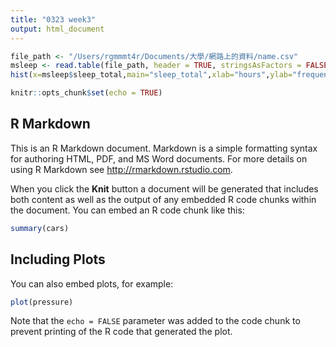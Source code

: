 ```yaml
---
title: "0323 week3"
output: html_document
---
```


```r
file_path <- "/Users/rgmmmt4r/Documents/大學/網路上的資料/name.csv"
msleep <- read.table(file_path, header = TRUE, stringsAsFactors = FALSE, sep = ",")
hist(x=msleep$sleep_total,main="sleep_total",xlab="hours",ylab="frequency")
```



```r
knitr::opts_chunk$set(echo = TRUE)
```

## R Markdown

This is an R Markdown document. Markdown is a simple formatting syntax for authoring HTML, PDF, and MS Word documents. For more details on using R Markdown see <http://rmarkdown.rstudio.com>.

When you click the **Knit** button a document will be generated that includes both content as well as the output of any embedded R code chunks within the document. You can embed an R code chunk like this:

```r
summary(cars)
```

## Including Plots

You can also embed plots, for example:

```r
plot(pressure)
```

Note that the `echo = FALSE` parameter was added to the code chunk to prevent printing of the R code that generated the plot.
